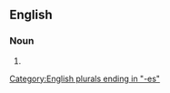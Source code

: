 ==English==

===Noun===
{{head|en|noun form}}

# {{plural of|tux|lang=en}}

[[Category:English plurals ending in "-es"]]